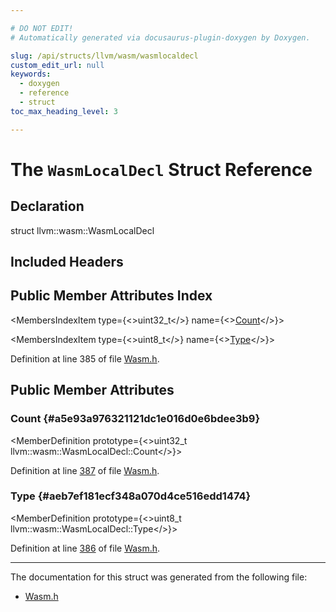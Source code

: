 ```yaml
---

# DO NOT EDIT!
# Automatically generated via docusaurus-plugin-doxygen by Doxygen.

slug: /api/structs/llvm/wasm/wasmlocaldecl
custom_edit_url: null
keywords:
  - doxygen
  - reference
  - struct
toc_max_heading_level: 3

---
```





# The `WasmLocalDecl` Struct Reference

<DoxygenPage pluginConfig={pluginConfig}>



## Declaration

<CodeBlock>struct llvm::wasm::WasmLocalDecl</CodeBlock>

## Included Headers

<IncludesList>
<IncludesListItem
  filePath="llvm/BinaryFormat/Wasm.h"
  permalink="/docs/api/files/include/include/llvm/include/llvm/binaryformat/wasm-h"
  isLocal="true" />
</IncludesList>

## Public Member Attributes Index

<MembersIndex>

<MembersIndexItem
  type={<>uint32&#95;t</>}
  name={<><a href="#a5e93a976321121dc1e016d0e6bdee3b9">Count</a></>}>
</MembersIndexItem>

<MembersIndexItem
  type={<>uint8&#95;t</>}
  name={<><a href="#aeb7ef181ecf348a070d4ce516edd1474">Type</a></>}>
</MembersIndexItem>

</MembersIndex>


Definition at line 385 of file <a href="/docs/api/files/include/include/llvm/include/llvm/binaryformat/wasm-h">Wasm.h</a>.

<SectionDefinition>

## Public Member Attributes

### Count {#a5e93a976321121dc1e016d0e6bdee3b9}

<MemberDefinition
  prototype={<>uint32&#95;t llvm::wasm::WasmLocalDecl::Count</>}>

Definition at line <a href="/docs/api/files/include/include/llvm/include/llvm/binaryformat/wasm-h/#l00387">387</a> of file <a href="/docs/api/files/include/include/llvm/include/llvm/binaryformat/wasm-h">Wasm.h</a>.
</MemberDefinition>

### Type {#aeb7ef181ecf348a070d4ce516edd1474}

<MemberDefinition
  prototype={<>uint8&#95;t llvm::wasm::WasmLocalDecl::Type</>}>

Definition at line <a href="/docs/api/files/include/include/llvm/include/llvm/binaryformat/wasm-h/#l00386">386</a> of file <a href="/docs/api/files/include/include/llvm/include/llvm/binaryformat/wasm-h">Wasm.h</a>.
</MemberDefinition>

</SectionDefinition>

<hr/>

The documentation for this struct was generated from the following file:

<ul>
<li><a href="/docs/api/files/include/include/llvm/include/llvm/binaryformat/wasm-h">Wasm.h</a></li>
</ul>

</DoxygenPage>
